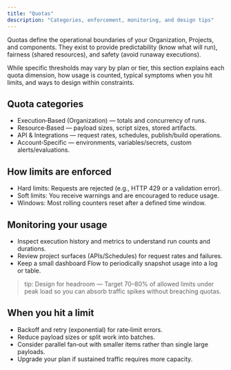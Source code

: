 ```yaml
---
title: "Quotas"
description: "Categories, enforcement, monitoring, and design tips"
---
```


Quotas define the operational boundaries of your Organization, Projects, and components. They exist to provide predictability (know what will run), fairness (shared resources), and safety (avoid runaway executions).

While specific thresholds may vary by plan or tier, this section explains each quota dimension, how usage is counted, typical symptoms when you hit limits, and ways to design within constraints.

## Quota categories

- Execution‑Based (Organization) — totals and concurrency of runs.
- Resource‑Based — payload sizes, script sizes, stored artifacts.
- API & Integrations — request rates, schedules, publish/build operations.
- Account‑Specific — environments, variables/secrets, custom alerts/evaluations.

## How limits are enforced

- Hard limits: Requests are rejected (e.g., HTTP 429 or a validation error).
- Soft limits: You receive warnings and are encouraged to reduce usage.
- Windows: Most rolling counters reset after a defined time window.

## Monitoring your usage

- Inspect execution history and metrics to understand run counts and durations.
- Review project surfaces (APIs/Schedules) for request rates and failures.
- Keep a small dashboard Flow to periodically snapshot usage into a log or table.

> tip: Design for headroom — Target 70–80% of allowed limits under peak load so you can absorb traffic spikes without breaching quotas.

## When you hit a limit

- Backoff and retry (exponential) for rate‑limit errors.
- Reduce payload sizes or split work into batches.
- Consider parallel fan‑out with smaller items rather than single large payloads.
- Upgrade your plan if sustained traffic requires more capacity.